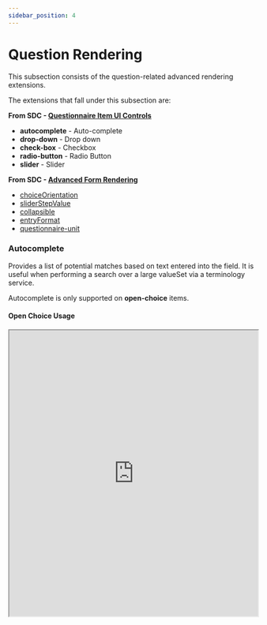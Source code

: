 ```yaml
---
sidebar_position: 4
---
```



# Question Rendering

This subsection consists of the question-related advanced rendering extensions.

The extensions that fall under this subsection are:

**From SDC - [Questionnaire Item UI Controls](https://hl7.org/fhir/extensions/CodeSystem-questionnaire-item-control.html)**

- **autocomplete** - Auto-complete
- **drop-down** - Drop down
- **check-box** - Checkbox
- **radio-button** - Radio Button
- **slider** - Slider

**From SDC - [Advanced Form Rendering](http://hl7.org/fhir/uv/sdc/rendering.html)**

- [choiceOrientation](http://hl7.org/fhir/uv/sdc/rendering.html#choiceOrientation)
- [sliderStepValue](http://hl7.org/fhir/uv/sdc/rendering.html#sliderStepValue)
- [collapsible](http://hl7.org/fhir/uv/sdc/rendering.html#collapsible)
- [entryFormat](http://hl7.org/fhir/uv/sdc/rendering.html#entryFormat)
- [questionnaire-unit](https://hl7.org/fhir/extensions/StructureDefinition-questionnaire-unit.html)

### Autocomplete

Provides a list of potential matches based on text entered into the field. It is useful when performing a search over a large valueSet via a terminology service.

Autocomplete is only supported on **open-choice** items.

#### Open Choice Usage

<IframeContainer storyUrl="https://smartforms.csiro.au/storybook/index.html?path=/story/component-sdc-8-1-2-advanced-control-appearance-item-control-question--autocomplete-open-choice">
  <iframe
    src="https://smartforms.csiro.au/storybook/iframe.html?args=&id=component-sdc-8-1-2-advanced-control-appearance-item-control-question--autocomplete-open-choice"
    width="100%"
    height="580"
  />
</IframeContainer>

### Drop down

Provides a list of options to choose from drop-down list. It is useful for small-to-medium sized lists of options that can reasonably be scanned and selected.

Drop down is only supported on **choice** items.

#### Choice AnswerOption Usage

<IframeContainer storyUrl="https://smartforms.csiro.au/storybook/index.html?path=/story/component-sdc-8-1-2-advanced-control-appearance-item-control-question--drop-down-choice-answer-option">
  <iframe
    src="https://smartforms.csiro.au/storybook/iframe.html?args=&id=component-sdc-8-1-2-advanced-control-appearance-item-control-question--drop-down-choice-answer-option"
    width="100%"
    height="270"
  />
</IframeContainer>

#### Choice AnswerValueSet Usage

<IframeContainer storyUrl="https://smartforms.csiro.au/storybook/index.html?path=/story/component-sdc-8-1-2-advanced-control-appearance-item-control-question--drop-down-choice-answer-value-set">
  <iframe
    src="https://smartforms.csiro.au/storybook/iframe.html?args=&id=component-sdc-8-1-2-advanced-control-appearance-item-control-question--drop-down-choice-answer-value-set"
    width="100%"
    height="270"
  />
</IframeContainer>

### Checkbox

Provides a list of options with a box beside each option. It is useful for questions where more than one option can be selected.

Checkbox is only supported on **choice** and **open-choice** items. It is commonly used with [choiceOrientation](http://hl7.org/fhir/StructureDefinition/choiceOrientation) extension.

#### Choice AnswerOption Usage

<IframeContainer storyUrl="https://smartforms.csiro.au/storybook/index.html?path=/story/component-sdc-8-1-2-advanced-control-appearance-item-control-question--checkbox-choice-answer-option">
  <iframe
    src="https://smartforms.csiro.au/storybook/iframe.html?args=&id=component-sdc-8-1-2-advanced-control-appearance-item-control-question--checkbox-choice-answer-option"
    width="100%"
    height="550"
  />
</IframeContainer>

#### Open-choice AnswerOption Usage

<IframeContainer storyUrl="https://smartforms.csiro.au/storybook/index.html?path=/story/component-sdc-8-1-2-advanced-control-appearance-item-control-question--checkbox-open-choice-answer-option">
  <iframe
    src="https://smartforms.csiro.au/storybook/iframe.html?args=&id=component-sdc-8-1-2-advanced-control-appearance-item-control-question--checkbox-open-choice-answer-option"
    width="100%"
    height="890"
  />
</IframeContainer>

#### Choice AnswerValueSet Usage

<IframeContainer storyUrl="https://smartforms.csiro.au/storybook/index.html?path=/story/component-sdc-8-1-2-advanced-control-appearance-item-control-question--checkbox-choice-answer-value-set">
  <iframe
    src="https://smartforms.csiro.au/storybook/iframe.html?args=&id=component-sdc-8-1-2-advanced-control-appearance-item-control-question--checkbox-choice-answer-value-set"
    width="100%"
    height="340"
  />
</IframeContainer>

#### Open-choice AnswerValueSet Usage

<IframeContainer storyUrl="https://smartforms.csiro.au/storybook/index.html?path=/story/component-sdc-8-1-2-advanced-control-appearance-item-control-question--checkbox-open-choice-answer-value-set">
  <iframe
    src="https://smartforms.csiro.au/storybook/iframe.html?args=&id=component-sdc-8-1-2-advanced-control-appearance-item-control-question--checkbox-open-choice-answer-value-set"
    width="100%"
    height="830"
  />
</IframeContainer>

### Radio Button

Provides a list of options with a radio button beside each option. It is useful for questions where only one option can be selected.

Radio button is only supported on **choice** and **open-choice** items. It is commonly used with [choiceOrientation](http://hl7.org/fhir/StructureDefinition/choiceOrientation) extension.

#### Choice AnswerOption usage

<IframeContainer storyUrl="https://smartforms.csiro.au/storybook/index.html?path=/story/component-sdc-8-1-2-advanced-control-appearance-item-control-question--radio-choice-answer-option">
  <iframe
    src="https://smartforms.csiro.au/storybook/iframe.html?args=&id=component-sdc-8-1-2-advanced-control-appearance-item-control-question--radio-choice-answer-option"
    width="100%"
    height="180"
  />
</IframeContainer>

#### Open-Choice AnswerOption usage

<IframeContainer storyUrl="https://smartforms.csiro.au/storybook/index.html?path=/story/component-sdc-8-1-2-advanced-control-appearance-item-control-question--radio-open-choice-answer-option">
  <iframe
    src="https://smartforms.csiro.au/storybook/iframe.html?args=&id=component-sdc-8-1-2-advanced-control-appearance-item-control-question--radio-open-choice-answer-option"
    width="100%"
    height="220"
  />
</IframeContainer>

#### Choice AnswerValueSet usage

<IframeContainer storyUrl="https://smartforms.csiro.au/storybook/index.html?path=/story/component-sdc-8-1-2-advanced-control-appearance-item-control-question--radio-choice-answer-value-set">
  <iframe
    src="https://smartforms.csiro.au/storybook/iframe.html?args=&id=component-sdc-8-1-2-advanced-control-appearance-item-control-question--radio-choice-answer-value-set"
    width="100%"
    height="150"
  />
</IframeContainer>

#### Open-Choice AnswerValueSet usage

<IframeContainer storyUrl="https://smartforms.csiro.au/storybook/index.html?path=/story/component-sdc-8-1-2-advanced-control-appearance-item-control-question--radio-open-choice-answer-value-set">
  <iframe
    src="https://smartforms.csiro.au/storybook/iframe.html?args=&id=component-sdc-8-1-2-advanced-control-appearance-item-control-question--radio-open-choice-answer-value-set"
    width="100%"
    height="180"
  />
</IframeContainer>

### Slider

Provides a horizontal axis between the high and low values which can be visually manipulated to select values. It is useful for limiting the number of selectable values within a certain range.

Slider is only supported on **integer** items. It is commonly used with [minValue](http://hl7.org/fhir/StructureDefinition/minValue), [maxValue](http://hl7.org/fhir/StructureDefinition/minValue) and [sliderStepValue](http://hl7.org/fhir/StructureDefinition/questionnaire-sliderStepValue) extensions.

#### Basic Usage

<IframeContainer storyUrl="https://smartforms.csiro.au/storybook/index.html?path=/story/component-sdc-8-1-2-advanced-control-appearance-item-control-question--slider-integer">
  <iframe
    src="https://smartforms.csiro.au/storybook/iframe.html?args=&id=component-sdc-8-1-2-advanced-control-appearance-item-control-question--slider-integer"
    width="100%"
    height="110"
  />
</IframeContainer>

### ChoiceOrientation

Forces the rendering of choices in a vertical or horizontal orientation.

ChoiceOrientation is only supported on [itemControl](https://hl7.org/fhir/extensions/CodeSystem-questionnaire-item-control.html) "radio-button" and "check-box" extensions.

#### Basic Usage

<IframeContainer storyUrl="https://smartforms.csiro.au/storybook/index.html?path=/story/component-sdc-8-1-2-advanced-control-appearance--choice-orientation">
  <iframe
    src="https://smartforms.csiro.au/storybook/iframe.html?args=&id=component-sdc-8-1-2-advanced-control-appearance--choice-orientation"
    width="100%"
    height="240"
  />
</IframeContainer>

### SliderStepValue

[//]: # 'FIXME reference in value constriants minValue maxValue'

Indicates the increment with which a [slider](#slider) will move between the minValue and the maxValue.

SliderStepValue is only supported on the [itemControl](https://hl7.org/fhir/extensions/CodeSystem-questionnaire-item-control.html) "slider" extension.

#### Basic Usage

<IframeContainer storyUrl="https://smartforms.csiro.au/storybook/index.html?path=/story/component-sdc-8-1-2-advanced-control-appearance--slider-step-value">
  <iframe
    src="https://smartforms.csiro.au/storybook/iframe.html?args=&id=component-sdc-8-1-2-advanced-control-appearance--slider-step-value"
    width="100%"
    height="110"
  />
</IframeContainer>

### Collapsible

Allows the child items of a group to be displayed in a collapsible form where items can be shown and hidden from the view. It is useful for particularly long questionnaires.

#### Non-Group - Default Open Usage

<IframeContainer storyUrl="https://smartforms.csiro.au/storybook/?path=/story/component-sdc-8-1-2-advanced-control-appearance--collapsible-single-default-open">
  <iframe
    src="https://smartforms.csiro.au/storybook/iframe.html?args=&id=component-sdc-8-1-2-advanced-control-appearance--collapsible-single-default-open"
    width="100%"
    height="230"
  />
</IframeContainer>

#### Non-Group - Default Closed Usage

<IframeContainer storyUrl="https://smartforms.csiro.au/storybook/?path=/story/component-sdc-8-1-2-advanced-control-appearance--collapsible-single-default-closed">
  <iframe
    src="https://smartforms.csiro.au/storybook/iframe.html?args=&id=component-sdc-8-1-2-advanced-control-appearance--collapsible-single-default-closed"
    width="100%"
    height="230"
  />
</IframeContainer>

#### Group - Default Open Usage

<IframeContainer storyUrl="https://smartforms.csiro.au/storybook/?path=/story/component-sdc-8-1-2-advanced-control-appearance--collapsible-group-default-open">
  <iframe
    src="https://smartforms.csiro.au/storybook/iframe.html?args=&id=component-sdc-8-1-2-advanced-control-appearance--collapsible-group-default-open"
    width="100%"
    height="260"
  />
</IframeContainer>

#### Group - Default Closed Usage

<IframeContainer storyUrl="https://smartforms.csiro.au/storybook/?path=/story/component-sdc-8-1-2-advanced-control-appearance--collapsible-group-default-closed">
  <iframe
    src="https://smartforms.csiro.au/storybook/iframe.html?args=&id=component-sdc-8-1-2-advanced-control-appearance--collapsible-group-default-closed"
    width="100%"
    height="260"
  />
</IframeContainer>

#### Group - Nested Usage

<IframeContainer storyUrl="https://smartforms.csiro.au/storybook/?path=/story/component-sdc-8-1-2-advanced-control-appearance--collapsible-group-nested">
  <iframe
    src="https://smartforms.csiro.au/storybook/iframe.html?args=&id=component-sdc-8-1-2-advanced-control-appearance--collapsible-group-nested"
    width="100%"
    height="760"
  />
</IframeContainer>

:::note

When a parent of a child collapsible item is collapsed, its child items effectively stopped being rendered by React.
This means the collapsible status of any child collapsible groups will return to the default values ("default-open" or "default-closed") as defined in the Questionnaire.

:::

### EntryFormat

Displays a "ghost" text in the field. Acts as a guide for the user on what to enter in the field.

It disappears from the field after text is entered.

EntryFormat is only supported on **decimal**, **integer**, **string** and **text** "text-field"-based items.

#### Basic Usage

<IframeContainer storyUrl="https://smartforms.csiro.au/storybook/index.html?path=/story/component-sdc-8-1-3-advanced-additional-display-content--entry-format">
  <iframe
    src="https://smartforms.csiro.au/storybook/iframe.html?args=&id=component-sdc-8-1-3-advanced-additional-display-content--entry-format"
    width="100%"
    height="100"
  />
</IframeContainer>

### Questionnaire-unit

Displays a unit of measurement at the right end of the field. This is useful when the field expects a specific unit to be entered.

Questionnaire-unit is only supported on **decimal**, **integer**, **string** and **text** "text-field"-based items.

#### Basic Usage

<IframeContainer storyUrl="https://smartforms.csiro.au/storybook/index.html?path=/story/component-sdc-8-1-3-advanced-additional-display-content--questionnaire-unit">
  <iframe
    src="https://smartforms.csiro.au/storybook/iframe.html?args=&id=component-sdc-8-1-3-advanced-additional-display-content--questionnaire-unit"
    width="100%"
    height="100"
  />
</IframeContainer>

